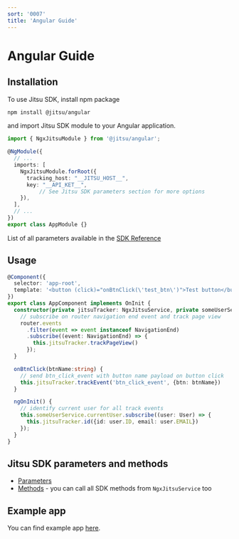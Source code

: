 ```yaml
---
sort: '0007'
title: 'Angular Guide'
---
```


# Angular Guide

## Installation

To use Jitsu SDK, install npm package

```bash
npm install @jitsu/angular
```

and import Jitsu SDK module to your Angular application.

```typescript
import { NgxJitsuModule } from '@jitsu/angular';

@NgModule({
  // ...
  imports: [
    NgxJitsuModule.forRoot({
      tracking_host: "__JITSU_HOST__",
      key: "__API_KET__",
          // See Jitsu SDK parameters section for more options
    }),
  ],
  // ...
})
export class AppModule {}
```
List of all parameters available in the [SDK Reference](https://jitsu.com/docs/sending-data/js-sdk/parameters-reference)

## Usage

```typescript
@Component({
  selector: 'app-root',
  template: '<button (click)="onBtnClick(\'test_btn\')">Test button</button>',
})
export class AppComponent implements OnInit {
  constructor(private jitsuTracker: NgxJitsuService, private someUserService: SomeUserService) {
    // subscribe on router navigation end event and track page view
    router.events
      .filter(event => event instanceof NavigationEnd)
      .subscribe((event: NavigationEnd) => {
        this.jitsuTracker.trackPageView()
      });
  }

  onBtnClick(btnName:string) {
    // send btn_click_event with button name payload on button click
    this.jitsuTracker.trackEvent('btn_click_event', {btn: btnName})
  }

  ngOnInit() {
    // identify current user for all track events
    this.someUserService.currentUser.subscribe((user: User) => {
      this.jitsuTracker.id({id: user.ID, email: user.EMAIL})
    });
  }
}
```

## Jitsu SDK parameters and methods

* [Parameters](/docs/sending-data/js-sdk/parameters-reference)
* [Methods](/docs/sending-data/js-sdk/methods-reference) - you can call all SDK methods from `NgxJitsuService` too

## Example app

You can find example app [here](https://github.com/jitsucom/jitsu-js/tree/master/examples/angular-app).
